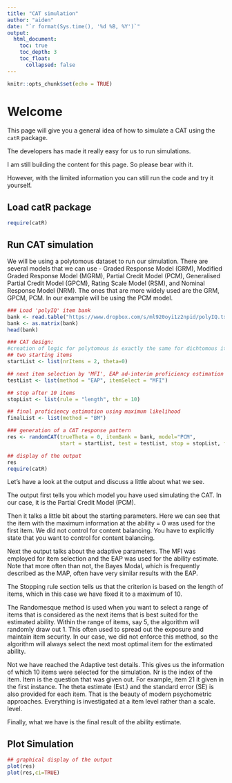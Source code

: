 ```yaml
---
title: "CAT simulation"
author: "aiden"
date: "`r format(Sys.time(), '%d %B, %Y')`"
output:
  html_document:
    toc: true
    toc_depth: 3
    toc_float: 
      collapsed: false
---
```


```r
knitr::opts_chunk$set(echo = TRUE)
```

# Welcome

This page will give you a general idea of how to simulate a CAT using the `catR` package. 

The developers has made it really easy for us to run simulations. 

I am still building the content for this page. So please bear with it.

However, with the limited information you can still run the code and try it yourself. 

## Load catR package

```r
require(catR)
```

## Run CAT simulation

We will be using a polytomous dataset to run our simulation. There are several models that we can use - Graded Response Model (GRM), Modified Graded Response Model (MGRM), Partial Credit Model (PCM), Generalised Partial Credit Model (GPCM), Rating Scale Model (RSM), and Nominal Response Model (NRM). The ones that are more widely used are the GRM, GPCM, PCM. In our example will be using the PCM model. 

```r
### Load 'polyIQ' item bank
bank <- read.table("https://www.dropbox.com/s/ml920oyi1z2npid/polyIQ.txt?raw=1",header = TRUE)
bank <- as.matrix(bank)
head(bank)

### CAT design:
#creation of logic for polytomous is exactly the same for dichtomous items.
## two starting items
startList <- list(nrItems = 2, theta=0)

## next item selection by 'MFI', EAP ad-interim proficiency estimation
testList <- list(method = "EAP", itemSelect = "MFI")

## stop after 10 items
stopList <- list(rule = "length", thr = 10)

## final proficiency estimation using maximum likelihood
finalList <- list(method = "BM")

### generation of a CAT response pattern
res <- randomCAT(trueTheta = 0, itemBank = bank, model="PCM",
                 start = startList, test = testList, stop = stopList, final = finalList)

## display of the output
res
require(catR)

```


Let's have a look at the output and discuss a little about what we see. 

The output first tells you which model you have used simulating the CAT. In our case, it is the Partial Credit Model (PCM). 

Then it talks a little bit about the starting parameters. Here we can see that the item with the maximum information at the ability = 0 was used for the first item. We did not control for content balancing. You have to explicitly state that you want to control for content balancing. 


Next the output talks about the adaptive parameters. The MFI was employed for item selection and the EAP was used for the ability estimate. Note that more often than not, the Bayes Modal, which is frequently described as the MAP, often have very similar results with the EAP. 

The Stopping rule section tells us that the criterion is based on the length of items, which in this case we have fixed it to a maximum of 10.

The Randomesque method is used when you want to select a range of items that is considered as the next items that is best suited for the estimated ability. Within the range of items, say 5, the algorithm will randomly draw out 1. This often used to spread out the exposure and maintain item security. In our case, we did not enforce this method, so the algorithm will always select the next most optimal item for the estimated ability. 

Not we have reached the Adaptive test details. This gives us the information of which 10 items were selected for the simulation. Nr is the index of the item. Item is the question that was given out. For example, item 21 it given in the first instance. The theta estimate (Est.) and the standard error (SE) is also provided for each item. That is the beauty of modern psychometric approaches. Everything is investigated at a item level rather than a scale. level.

Finally, what we have is the final result of the ability estimate. 


## Plot Simulation
```r
## graphical display of the output
plot(res)
plot(res,ci=TRUE)

```





<script>
  (function(i,s,o,g,r,a,m){i['GoogleAnalyticsObject']=r;i[r]=i[r]||function(){
  (i[r].q=i[r].q||[]).push(arguments)},i[r].l=1*new Date();a=s.createElement(o),
  m=s.getElementsByTagName(o)[0];a.async=1;a.src=g;m.parentNode.insertBefore(a,m)
  })(window,document,'script','https://www.google-analytics.com/analytics.js','ga');

  ga('create', 'UA-98916204-1', 'auto');
  ga('send', 'pageview');

</script>